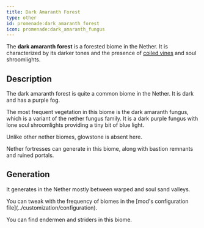 ```yaml
---
title: Dark Amaranth Forest
type: other
id: promenade:dark_amaranth_forest
icon: promenade:dark_amaranth_fungus
---
```


The **dark amaranth forest** is a forested biome in the Nether. It is characterized by its darker tones and the presence of [coiled vines](../blocks/coiled_vines) and soul shroomlights.

<Asset width={1024} location="promenade:biome/dark_amaranth_forest" title="Dark Amaranth Forest"/>

## Description

The dark amaranth forest is quite a common biome in the Nether. It is dark and has a purple fog.

The most frequent vegetation in this biome is the dark amaranth fungus, which is a variant of the nether fungus family.
It is a dark purple fungus with lone soul shroomlights providing a tiny bit of blue light. <Asset width={32} location="promenade:soul_shroomlight" title="Soul Shroomlight"/>

Unlike other nether biomes, glowstone is absent here.

Nether fortresses can generate in this biome, along with bastion remnants and ruined portals.

## Generation
It generates in the Nether mostly between warped and soul sand valleys.

<Callout>
    You can tweak with the frequency of biomes in the [mod's configuration file](../customization/configuration).
</Callout>

You can find endermen and striders in this biome.
